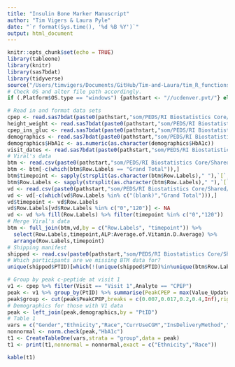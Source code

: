 ```yaml
---
title: "Insulin Bone Marker Manuscript"
author: "Tim Vigers & Laura Pyle"
date: "`r format(Sys.time(), '%d %B %Y')`"
output: html_document
---
```


```r
knitr::opts_chunk$set(echo = TRUE)
library(tableone)
library(knitr)
library(sas7bdat)
library(tidyverse)
source("/Users/timvigers/Documents/GitHub/Tim-and-Laura/tim_R_functions.R")
# Check OS and alter file path accordingly.
if (.Platform$OS.type == "windows") {pathstart <- "//ucdenver.pvt/"} else if (.Platform$OS.type == "unix"){pathstart <- "/Volumes/"}
```

```r
# Read in and format data sets
cpep <- read.sas7bdat(paste0(pathstart,"som/PEDS/RI Biostatistics Core/Shared/Shared Projects/Laura/BDC/Projects/Viral Shah/Insulin bone marker/Manuscript/Data_Raw/cpeptide_mmtt_and_gpa.sas7bdat"))
height_weight <- read.sas7bdat(paste0(pathstart,"som/PEDS/RI Biostatistics Core/Shared/Shared Projects/Laura/BDC/Projects/Viral Shah/Insulin bone marker/Manuscript/Data_Raw/kphysexamrechealth_subset.sas7bdat"))
cpep_ins_gluc <- read.sas7bdat(paste0(pathstart,"som/PEDS/RI Biostatistics Core/Shared/Shared Projects/Laura/BDC/Projects/Viral Shah/Insulin bone marker/Manuscript/Data_Raw/ksampleresults_subset.sas7bdat"))
demographics <- read.sas7bdat(paste0(pathstart,"som/PEDS/RI Biostatistics Core/Shared/Shared Projects/Laura/BDC/Projects/Viral Shah/Insulin bone marker/Manuscript/Data_Raw/kvisit0screening_subset.sas7bdat"))
demographics$HbA1c <- as.numeric(as.character(demographics$HbA1c))
visit_dates <- read.sas7bdat(paste0(pathstart,"som/PEDS/RI Biostatistics Core/Shared/Shared Projects/Laura/BDC/Projects/Viral Shah/Insulin bone marker/Manuscript/Data_Raw/kvisitinfo_subset.sas7bdat"))
# Viral's data
btm <- read.csv(paste0(pathstart,"som/PEDS/RI Biostatistics Core/Shared/Shared Projects/Laura/BDC/Projects/Viral Shah/Insulin bone marker/Manuscript/Data_Cleaned/MSD BTM.csv"))
btm <- btm[-c(which(btm$Row.Labels == "Grand Total")),]
btm$timepoint <- sapply(strsplit(as.character(btm$Row.Labels)," "),`[`, 2)
btm$Row.Labels <- sapply(strsplit(as.character(btm$Row.Labels)," "),`[`, 1)
vd <- read.csv(paste0(pathstart,"som/PEDS/RI Biostatistics Core/Shared/Shared Projects/Laura/BDC/Projects/Viral Shah/Insulin bone marker/Manuscript/Data_Cleaned/VD, P1NP, CTX.csv"))
vd <- vd[-c(which(vd$Row.Labels %in% c("(blank)","Grand Total"))),]
vd$timepoint <- vd$Row.Labels
vd$Row.Labels[vd$Row.Labels %in% c("0","120")] <- NA
vd <- vd %>% fill(Row.Labels) %>% filter(timepoint %in% c("0","120"))
# Merge Viral's data
btm <- full_join(btm,vd,by = c("Row.Labels", "timepoint")) %>%
  select(Row.Labels,timepoint,ALP:Average.of.Vitamin.D.Average) %>%
  arrange(Row.Labels,timepoint)
# Shipping manifest
shipped <- read.csv(paste0(pathstart,"som/PEDS/RI Biostatistics Core/Shared/Shared Projects/Laura/BDC/Projects/Viral Shah/Insulin bone marker/Manuscript/Data_Cleaned/BTM Shipping Manifest.csv"),stringsAsFactors = F)
# Which participants are we missing BTM data for?
unique(shipped$PTID)[which(!(unique(shipped$PTID)%in%unique(btm$Row.Labels)))]
```

```r
# Group by peak c-peptide at visit 1
v1 <- cpep %>% filter(Visit == "Visit 1",Analyte == "CPEP")
peak <- v1 %>% group_by(PtID) %>% summarise(PeakCPEP = max(Value_Update_n,na.rm = T))
peak$group <- cut(peak$PeakCPEP,breaks = c(0.007,0.017,0.2,0.4,Inf),right = F,labels = c("Negative","Low","Medium","High"))
# Demographics for those with V1 data
peak <- left_join(peak,demographics,by = "PtID")
# Table 1
vars = c("Gender","Ethnicity","Race","CurrUseCGM","InsDeliveryMethod","HbA1c")
nonnormal <- norm.check(peak,"HbA1c")
t1 <- CreateTableOne(vars,strata = "group",data = peak)
t1 <- print(t1,nonnormal = nonnormal,exact = c("Ethnicity","Race"))
```

```r
kable(t1)
```